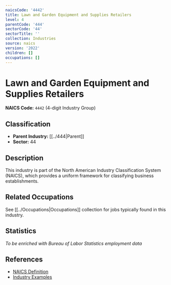 ```yaml
---
naicsCode: '4442'
title: Lawn and Garden Equipment and Supplies Retailers
level: 4
parentCode: '444'
sectorCode: '44'
sectorTitle: ''
collection: Industries
source: naics
version: '2022'
children: []
occupations: []
---
```

# Lawn and Garden Equipment and Supplies Retailers

**NAICS Code:** `4442` (4-digit Industry Group)

## Classification

- **Parent Industry:** [[../444|Parent]]
- **Sector:** 44

## Description

This industry is part of the North American Industry Classification System (NAICS), which provides a uniform framework for classifying business establishments.

## Related Occupations

See [[../Occupations|Occupations]] collection for jobs typically found in this industry.

## Statistics

*To be enriched with Bureau of Labor Statistics employment data*

## References

- [NAICS Definition](https://www.census.gov/naics/)
- [Industry Examples](https://www.census.gov/naics/2022NAICS/)
